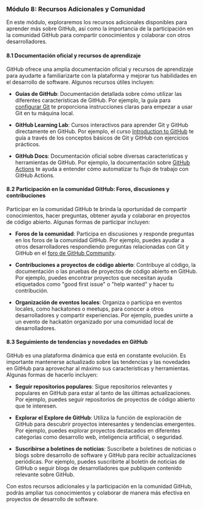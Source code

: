### Módulo 8: Recursos Adicionales y Comunidad

En este módulo, exploraremos los recursos adicionales disponibles para aprender más sobre GitHub, así como la importancia de la participación en la comunidad GitHub para compartir conocimientos y colaborar con otros desarrolladores.

#### 8.1 Documentación oficial y recursos de aprendizaje
GitHub ofrece una amplia documentación oficial y recursos de aprendizaje para ayudarte a familiarizarte con la plataforma y mejorar tus habilidades en el desarrollo de software. Algunos recursos útiles incluyen:

- **Guías de GitHub**: Documentación detallada sobre cómo utilizar las diferentes características de GitHub. Por ejemplo, la guía para [configurar Git](https://docs.github.com/es/get-started/quickstart/set-up-git) te proporciona instrucciones claras para empezar a usar Git en tu máquina local.
  
- **GitHub Learning Lab**: Cursos interactivos para aprender Git y GitHub directamente en GitHub. Por ejemplo, el curso [Introduction to GitHub](https://lab.github.com/githubtraining/introduction-to-github) te guía a través de los conceptos básicos de Git y GitHub con ejercicios prácticos.

- **GitHub Docs**: Documentación oficial sobre diversas características y herramientas de GitHub. Por ejemplo, la documentación sobre [GitHub Actions](https://docs.github.com/es/actions) te ayuda a entender cómo automatizar tu flujo de trabajo con GitHub Actions.

#### 8.2 Participación en la comunidad GitHub: Foros, discusiones y contribuciones
Participar en la comunidad GitHub te brinda la oportunidad de compartir conocimientos, hacer preguntas, obtener ayuda y colaborar en proyectos de código abierto. Algunas formas de participar incluyen:

- **Foros de la comunidad**: Participa en discusiones y responde preguntas en los foros de la comunidad GitHub. Por ejemplo, puedes ayudar a otros desarrolladores respondiendo preguntas relacionadas con Git y GitHub en el [foro de GitHub Community](https://github.community/c/how-to-use-github/15).

- **Contribuciones a proyectos de código abierto**: Contribuye al código, la documentación o las pruebas de proyectos de código abierto en GitHub. Por ejemplo, puedes encontrar proyectos que necesitan ayuda etiquetados como "good first issue" o "help wanted" y hacer tu contribución.

- **Organización de eventos locales**: Organiza o participa en eventos locales, como hackatones o meetups, para conocer a otros desarrolladores y compartir experiencias. Por ejemplo, puedes unirte a un evento de hackatón organizado por una comunidad local de desarrolladores.

#### 8.3 Seguimiento de tendencias y novedades en GitHub
GitHub es una plataforma dinámica que está en constante evolución. Es importante mantenerse actualizado sobre las tendencias y las novedades en GitHub para aprovechar al máximo sus características y herramientas. Algunas formas de hacerlo incluyen:

- **Seguir repositorios populares**: Sigue repositorios relevantes y populares en GitHub para estar al tanto de las últimas actualizaciones. Por ejemplo, puedes seguir repositorios de proyectos de código abierto que te interesen.

- **Explorar el Explore de GitHub**: Utiliza la función de exploración de GitHub para descubrir proyectos interesantes y tendencias emergentes. Por ejemplo, puedes explorar proyectos destacados en diferentes categorías como desarrollo web, inteligencia artificial, o seguridad.

- **Suscribirse a boletines de noticias**: Suscríbete a boletines de noticias o blogs sobre desarrollo de software y GitHub para recibir actualizaciones periódicas. Por ejemplo, puedes suscribirte al boletín de noticias de GitHub o seguir blogs de desarrolladores que publiquen contenido relevante sobre GitHub.

Con estos recursos adicionales y la participación en la comunidad GitHub, podrás ampliar tus conocimientos y colaborar de manera más efectiva en proyectos de desarrollo de software.

